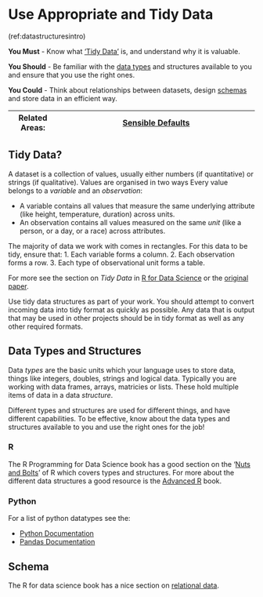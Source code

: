 # Use Appropriate and Tidy Data {#data_structure}

(ref:datastructuresintro)

**You Must** - Know what ['Tidy Data'](#tidy_data) is, and understand why it is valuable.

**You Should** - Be familiar with the [data types](#data_types) and structures available to you and ensure that you use the right ones.

**You Could** - Think about relationships between datasets, design [schemas](#schema) and store data in an efficient way.

|Related Areas: 	| [Sensible Defaults](#sensible_defaults)   |
|---------------	|------------------------------------------------------------|

## Tidy Data? {#tidy_data}
A dataset is a collection of values, usually either numbers (if quantitative) or strings (if qualitative). Values are organised in two ways Every value belongs to a *variable* and an *observation*:

* A variable contains all values that measure the same underlying attribute (like height, temperature, duration) across units.
* An observation contains all values measured on the same *unit* (like a person, or a day, or a race) across attributes.

The majority of data we work with comes in rectangles. For this data to be tidy, ensure that:
1. Each variable forms a column.
2. Each observation forms a row.
3. Each type of observational unit forms a table.

For more see the section on *Tidy Data* in [R for Data Science](https://r4ds.had.co.nz/tidy-data.html) or the [original paper](http://vita.had.co.nz/papers/tidy-data.pdf).

Use tidy data structures as part of your work. You should attempt to convert incoming data into tidy format as quickly as possible.
Any data that is output that may be used in other projects should be in tidy format as well as any other required formats.

## Data Types and Structures {#data_types}
Data *types* are the basic units which your language uses to store data, things like integers, doubles, strings and logical data. Typically you are working with data frames, arrays, matricies or lists. These hold multiple items of data in a data *structure*.

Different types and structures are used for different things, and have different capabilities. To be effective, know about the data types and structures available to you and use the right ones for the job!

### R
The R Programming for Data Science book has a good section on the '[Nuts and Bolts](https://bookdown.org/rdpeng/rprogdatascience/r-nuts-and-bolts.html#r-objects)' of R which covers types and structures.
For more about the different data structures a good resource is the [Advanced R ](http://adv-r.had.co.nz/Data-structures.html) book.

### Python
For a list of python datatypes see the:

* [Python Documentation](https://docs.python.org/3/library/datatypes.html)
* [Pandas Documentation](https://pandas.pydata.org/pandas-docs/stable/getting_started/dsintro.html)

## Schema {#schema}
The R for data science book has a nice section on [relational data](https://r4ds.had.co.nz/relational-data.html).
